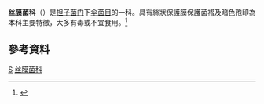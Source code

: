 {{Automatic taxobox
| taxon = Cortinariaceae
| image = Cortinarius violaceus 01.jpg
| image_caption = [[紫絨絲膜菌|紫絨絲膜菌]]（Cortinarius violaceus）
| authority = R.Heim ex Pouzar (1983)
| subdivision_ranks = 屬
| subdivision = 参见文内
}}
'''丝膜菌科'''（{{lang|en|Cortinariaceae}}）是[[担子菌门|担子菌门]]下[[伞菌目|伞菌目]]的一科。具有絲狀保護膜保護菌褶及暗色孢印為本科主要特徵，大多有毒或不宜食用。<ref>{{cite book | title=世界菇類圖鑑 | publisher=貓頭鷹出版社 | author=Thomas Læssøe | year=2006-4 | pages=335 | isbn=9867415981}}</ref>

==參考資料==
{{Reflist}}
{{Taxonbar|from=Q1331029}}

[[Category:伞菌目|S]]
[[Category:丝膜菌科|]]